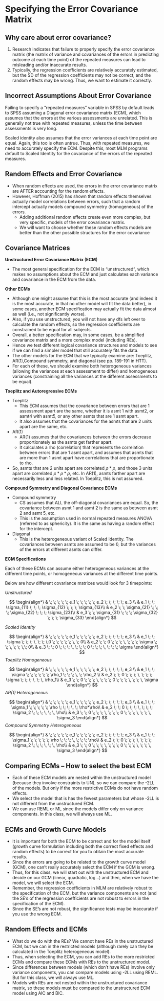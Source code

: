 # Specifying the Error Covariance Matrix 

## Why care about error covariance? 

1. Research indicates that failure to properly specify the error covariance matrix (the matrix of variance and covariances of the errors in predicting outcome at each time point) of the repeated measures can lead to misleading and/or inaccurate results.
2. Typically, the regression coefficients are relatively accurately estimated, but the SD of the regression coefficients may not be correct, and the random effects may be wrong. Thus, we want to estimate it correctly.

## Incorrect Assumptions About Error Covariance 

Failing to specify a “repeated measures” variable in SPSS by default leads to SPSS assuming a Diagonal error covariance matrix (ECM), which assumes that the errors at the various assessments are unrelated. This is generally not true with repeated measures, unless the time between assessments is very long. 

Scaled identity also assumes that the error variances at each time point are equal. Again, this too is often untrue. Thus, with repeated measures, we need to accurately specify the ECM. Despite this, most MLM programs default to Scaled Identity for the covariance of the errors of the repeated measures.

## Random Effects and Error Covariance

- When random effects are used, the errors in the error covariance matrix are AFTER accounting for the random effects. 
- However, Hoffman (2015) has shown that random effects themselves actually model correlations between errors, such that a random intercept actually models compound symmetry (homogeneous) of the errors.
    * Adding additional random effects create even more complex, but very specific, models of the error covariance matrix.
    * We will want to choose whether these random effects models are better than the other possible structures for the error covariance 

## Covariance Matrices 

**Unstructured Error Covariance Matrix (ECM)**

- The most general specification for the ECM is “unstructured”, which makes no assumptions about the ECM and just calculates each variance and covariance in the ECM from the data.

**Other ECMs**

- Although one might assume that this is the most accurate (and indeed it is the most accurate, in that no other model will fit the data better), in some cases, another ECM specification may actually fit the data almost as well (i.e., not significantly worse). 
- Also, if you use unstructured, you will not have any dfs left over to calculate the random effects, so the regression coefficients are constrained to be equal for all subjects. 
- Overall, a better specification may, in some cases, be a simplified covariance matrix and a more complex model (including REs).
- Hence we test different logical covariance structures and models to see if we can find a simpler model that still accurately fits the data. 
- The other models for the ECM that we typically examine are: Toeplitz, AR(1),Compound symmetry, and diagonal (see pp. 189-191 in HTT). 
- For each of these, we should examine both heterogeneous variances (allowing the variances at each assessment to differ) and homogeneous variances (constraining all the variances at the different assessments to be equal).

**Toeplitz and Autoregressive ECMs**

- Toeplitz
  * This ECM assumes that the covariance between errors that are 1 assessment apart are the same, whether it is asmt 1 with asmt2, or asmt4 with asmt5, or any other asmts that are 1 asmt apart. 
  * It also assumes that the covariances for the asmts that are 2 units apart are the same, etc.
- AR(1)
  * AR(1) assumes that the covariances between the errors decrease proportionately as the asmts get farther apart. 
  * It calculates a rho (correlation) that represents the correlation between errors that are 1 asmt apart, and assumes that asmts that are more than 1 asmt apart have correlations that are proportionate to rho. 
- So, asmts that are 2 units apart are correlated $\rho*\rho$, and those 3 units apart are correlated $\rho*\rho*\rho$, etc. In AR(1), asmts farther apart are necessarily less and less related. In Toeplitz, this is not assumed.

**Compound Symmetry and Diagonal Covariance ECMs**

- Compound symmetry 
  * CS assumes that ALL the off-diagonal covariances are equal. So, the covariance between asmt 1 and asmt 2 is the same as between asmt 2 and asmt 5, etc. 
  * This is the assumption used in normal repeated measures ANOVA (referred to as sphericity). It is the same as having a random effect for the intercept.
- Diagonal
  * This is the heterogeneous variant of Scaled Identity. The covariances between asmts are assumed to be 0, but the variances of the errors at different asmts can differ.

**ECM Specifications**

Each of these ECMs can assume either heterogeneous variances at the different time points, or homogeneous variances at the different time points.

Below are how different covariance matrices would look for 3 timepoints: 

_Unstructured_

$$
\begin{align*}
 & \; \; \; \; \; e_1 \; \; \; \; \; e_2 \; \; \; \; \; e_3 \\ 
 & e_1 \; \; \sigma_{11} \; \; \; \sigma_{12} \; \; \; \sigma_{13}\\
 & e_2 \; \; \sigma_{21} \; \; \; \sigma_{22} \; \; \; \sigma_{23}\\
 & e_3 \; \; \sigma_{31} \; \; \; \sigma_{32} \; \; \; \sigma_{33}
\end{align*}
$$

_Scaled Identity_

$$
\begin{align*}
 & \; \; \; \; \; e_1 \; \; \; \; \; e_2 \; \; \; \; \; e_3 \\ 
 & e_1 \; \; \sigma \; \; \; \, \; \; \,0 \; \; \;  \; \; \, \; 0\\
 & e_2 \; \;  0 \; \; \; \, \; \; \; \sigma \; \; \, \; \; \,\; 0\\
 & e_3 \; \;  0 \; \; \; \, \; \; \; 0 \; \; \; \, \; \; \; \sigma
\end{align*}
$$
_Toeplitz Homogeneous_

$$
\begin{align*}
 & \; \; \; \; \; e_1 \; \; \; \; \; e_2 \; \; \; \; \; e_3 \\ 
 & e_1 \; \; \sigma \; \; \;  \; \; \; \rho_1 \; \; \; \, \; \rho_2 \\
 & e_2 \; \;  0 \; \; \; \, \; \; \; \sigma \; \; \; \, \; \, \rho_1\\
 & e_3 \; \;  0 \; \; \; \, \; \; \; 0 \; \; \; \, \; \; \, \sigma
\end{align*}
$$
_AR(1) Heterogeneous_

$$
\begin{align*}
 & \; \; \; \; \; e_1 \; \; \; \; \; e_2 \; \; \; \; \; e_3 \\ 
 & e_1 \; \; \sigma_1 \; \; \;  \; \; \rho \; \; \; \, \; \rho*\rho\\
 & e_2 \; \;  0 \; \; \; \, \; \; \; \sigma_2 \; \; \; \, \; \, \rho\\
 & e_3 \; \;  0 \; \; \; \, \; \; \; 0 \; \; \; \, \; \; \, \sigma_3
\end{align*}
$$
_Compound Symmetry Heterogeneous_

$$
\begin{align*}
 & \; \; \; \; \; e_1 \; \; \; \; \; e_2 \; \; \; \; \; e_3 \\ 
 & e_1 \; \; \sigma_1 \; \; \; \; \; \rho \; \; \; \, \; \; \; \rho\\
 & e_2 \; \;  0 \; \; \; \, \; \; \; \sigma_2 \; \; \; \, \; \, \rho\\
 & e_3 \; \;  0 \; \; \; \, \; \; \; 0 \; \; \; \, \; \; \, \sigma_3
\end{align*}
$$

## Comparing ECMs – How to select the best ECM

- Each of these ECM models are nested within the unstructured model (because they involve constraints to UN), so we can compare the -2LL of the models. But only if the more restrictive ECMs do not have random effects. 
- We select the model that is has the fewest parameters but whose -2LL is not different from the unstructured ECM. 
- We can use REML or ML since the models differ only on variance components. In this class, we will always use ML.

## ECMs and Growth Curve Models 

- It is important for both the ECM to be correct and for the model itself (growth curve formulation including both the correct fixed effects and random effects) to be correct for you to obtain the most accurate results. 
- Since the errors are going to be related to the growth curve model (GCM), one can’t really accurately select the ECM if the GCM is wrong. 
- Thus, for this class, we will start out with the unstructured ECM and decide on our GCM (linear, quadratic, log…) and then, when we have the model, we will select the ECM.
- Remember, the regression coefficients in MLM are relatively robust to the specification of the ECM, but the variance components are not (and the SE’s of the regression coefficients are not robust to errors in the specification of the ECM). 
- Since the SE’s are not robust, the significance tests may be inaccurate if you use the wrong ECM.

## Random Effects and ECMs

- What do we do with the REs? We cannot have REs in the unstructured ECM, but we can in the restricted models (although rarely can they be calculated in the Toeplitz heterogeneous model). 
- Thus, when selecting the ECM, you can add REs to the more restricted ECMs and compare these ECMs with REs to the unstructured model. 
- Since differences between models (which don’t have REs) involve only variance components, you can compare models using -2LL using REML. But for this class, we will always use ML.
- Models with REs are not nested within the unstructured covariance matrix, so these models must be compared to the unstructured ECM model using AIC and BIC.






